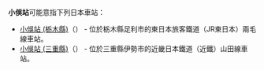 {{NoteTA
|T=zh-hans:小俣站;zh-hk:小俁站;zh-tw:小俁車站;
|1=zh-hans:小俣站;zh-hk:小俁站;zh-tw:小俁車站;
}}
'''小俁站'''可能意指下列日本車站：

* [[小俁站_(栃木縣)|小俁站 (栃木縣)]]（{{jpn|hg=おまたえき}}） - 位於栃木縣足利市的東日本旅客鐵道（JR東日本）兩毛線車站。
* [[小俁站_(三重縣)|小俁站 (三重縣)]]（{{jpn|hg=おばたえき}}） - 位於三重縣伊勢市的近畿日本鐵道（近鐵）山田線車站。

{{disambig|Cat=三字車站名消歧義}}